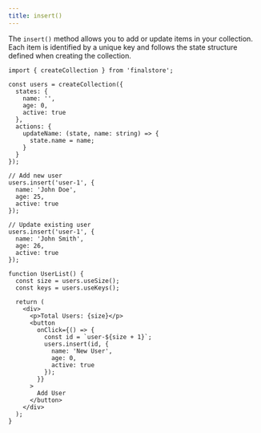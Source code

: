 ```yaml
---
title: insert()
---
```


The `insert()` method allows you to add or update items in your collection. Each item is identified by a unique key and follows the state structure defined when creating the collection.

```tsx
import { createCollection } from 'finalstore';

const users = createCollection({
  states: {
    name: '',
    age: 0,
    active: true
  },
  actions: {
    updateName: (state, name: string) => {
      state.name = name;
    }
  }
});

// Add new user
users.insert('user-1', {
  name: 'John Doe',
  age: 25,
  active: true
});

// Update existing user
users.insert('user-1', {
  name: 'John Smith',
  age: 26,
  active: true
});

function UserList() {
  const size = users.useSize();
  const keys = users.useKeys();

  return (
    <div>
      <p>Total Users: {size}</p>
      <button
        onClick={() => {
          const id = `user-${size + 1}`;
          users.insert(id, {
            name: 'New User',
            age: 0,
            active: true
          });
        }}
      >
        Add User
      </button>
    </div>
  );
}
```
